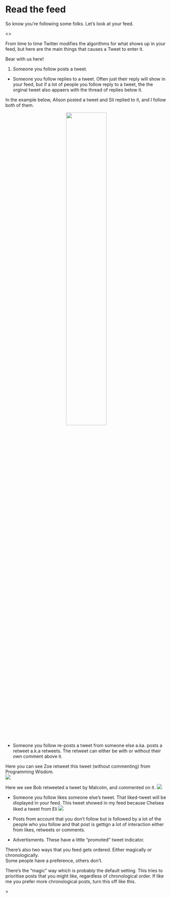 # Read the feed

So know you're following some folks. Let's look at your feed. 

<<feed gif>>

From time to time Twitter modifies the algorithms for what shows up in your feed, but here are the main things that causes a Tweet to enter it. 

Bear with us here!

1. Someone you follow posts a tweet.

* Someone you follow replies to a tweet. Often just their reply will show in your feed, but if a lot of people you follow reply to a tweet, the the orginal tweet also appaers with the thread of replies below it.

In the example below, Alison posted a tweet and Sil replied to it, and I follow both of them. 



<center>
![](images/handle.png){width=50%}
</center>


    
* Someone you follow re-posts a tweet from someone else a.ka. posts a retweet a.k.a retweets. The retweet can either be with or without their own comment above it. 


Here you can see Zoe retweet this tweet (without commenting) from Programming Wisdom.
<br/>
![](images/retweet.jpg)

Here we see Bob retweeted a tweet by Malcolm, and commented on it. 
![](images/feed_share_info.jpg)

* Someone you follow likes someone else's tweet. That liked-tweet will be displayed in your feed. 
This tweet showed in my feed because Chelsea liked a tweet from Eli
![](images/feed_liked_tweet.jpg)



* Posts from account that you don't follow but is followed by a lot of the people who you follow and that post is gettign a lot of interaction either from likes, retweets or comments.
<high engagement tweet>

* Advertisments. These have a little "promoted" tweet indicator. 




There's also two ways that you feed gets ordered. Either magically or chronologically.  
Some people have a preference, others don't. 

There's the "magic" way which is probably the default setting. 
This tries to prioritise posts that you might like, regardless of chronological order. 
If like me you prefer more chronological posts, turn this off like this.

<turn off magic timelines>>
